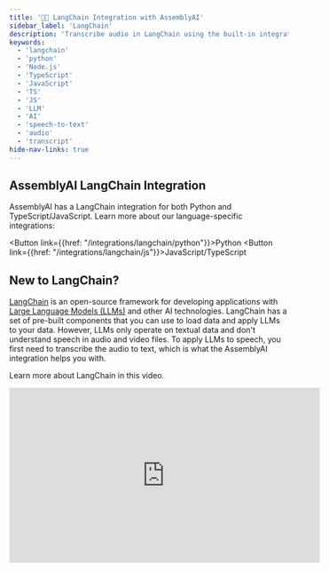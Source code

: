 ```yaml
---
title: '🦜️🔗 LangChain Integration with AssemblyAI'
sidebar_label: 'LangChain'
description: 'Transcribe audio in LangChain using the built-in integration with AssemblyAI.'
keywords:
  - 'langchain'
  - 'python'
  - 'Node.js'
  - 'TypeScript'
  - 'JavaScript'
  - 'TS'
  - 'JS'
  - 'LLM'
  - 'AI'
  - 'speech-to-text'
  - 'audio'
  - 'transcript'
hide-nav-links: true
---
```








## AssemblyAI LangChain Integration

AssemblyAI has a LangChain integration for both Python and TypeScript/JavaScript.
Learn more about our language-specific integrations:

<Button link={{href: "/integrations/langchain/python"}}>Python</Button>
<Button link={{href: "/integrations/langchain/js"}}>JavaScript/TypeScript</Button>

## New to LangChain?

[LangChain](https://www.langchain.com/docs/get_started/) is an open-source framework for developing applications with [Large Language Models (LLMs)](https://www.assemblyai.com/blog/introduction-large-language-models-generative-ai/) and other AI technologies.
LangChain has a set of pre-built components that you can use to load data and apply LLMs to your data.
However, LLMs only operate on textual data and don't understand speech in audio and video files.
To apply LLMs to speech, you first need to transcribe the audio to text, which is what the AssemblyAI integration helps you with.

Learn more about LangChain in this video.

<iframe width="560" height="315" src="https://www.youtube.com/embed/RoR4XJw8wIc?si=-GPeOBm2d48ZTVQf" title="YouTube video player" frameborder="0" allow="accelerometer; autoplay; clipboard-write; encrypted-media; gyroscope; picture-in-picture; web-share" allowfullscreen></iframe>



